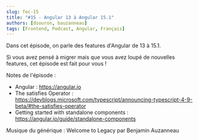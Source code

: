 ```yaml
---
slug: fec-15
title: "#15 - Angular 13 à Angular 15.1"
authors: [dsouron, bauzanneau]
tags: [Frontend, Podcast, Angular, Français]
---
```


Dans cet épisode, on parle des features d'Angular de 13 à 15.1.

Si vous avez pensé à migrer mais que vous avez loupé de nouvelles features, cet épisode est fait pour vous !

<!--truncate-->


<SpotifyEmbed href="https://open.spotify.com/embed/episode/2Yczeuve22kn6gljadNZ5i" />

Notes de l'épisode :

- Angular : https://angular.io
- The satisfies Operator : https://devblogs.microsoft.com/typescript/announcing-typescript-4-9-beta/#the-satisfies-operator
- Getting started with standalone components : https://angular.io/guide/standalone-components

Musique du générique : Welcome to Legacy par Benjamin Auzanneau

